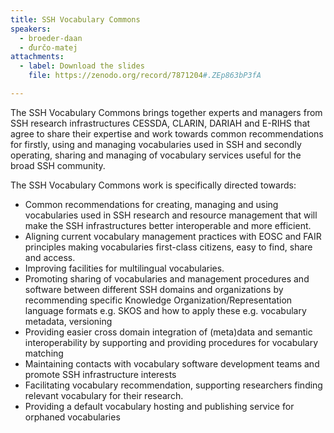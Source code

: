 ```yaml
---
title: SSH Vocabulary Commons
speakers:
  - broeder-daan
  - ďurčo-matej
attachments:
  - label: Download the slides
    file: https://zenodo.org/record/7871204#.ZEp863bP3fA

---
```

The SSH Vocabulary Commons brings together experts and managers from SSH research infrastructures CESSDA, CLARIN, DARIAH and E-RIHS that agree to share their expertise and work towards common recommendations for firstly, using and managing vocabularies used in SSH and secondly operating, sharing and managing of vocabulary services useful for the broad SSH community.

The SSH Vocabulary Commons work is specifically directed towards:

- Common recommendations for creating, managing and using vocabularies used in SSH research and resource management that will make the SSH infrastructures better interoperable and more efficient.
- Aligning current vocabulary management practices with EOSC and FAIR principles making vocabularies first-class citizens, easy to find, share and access.
- Improving facilities for multilingual vocabularies.
- Promoting sharing of vocabularies and management procedures and software between different SSH domains and organizations by recommending specific Knowledge Organization/Representation language formats e.g. SKOS and how to apply these e.g. vocabulary metadata, versioning
- Providing easier cross domain integration of (meta)data and semantic interoperability by supporting and providing procedures for vocabulary matching
- Maintaining contacts with vocabulary software development teams and promote SSH infrastructure interests
- Facilitating vocabulary recommendation, supporting researchers finding relevant vocabulary for their research.
- Providing a default vocabulary hosting and publishing service for orphaned vocabularies

<Speakers>
  <Speaker speaker="broeder-daan">
  </Speaker>
  <Speaker speaker="ďurčo-matej">
  </Speaker>
</Speakers>